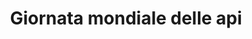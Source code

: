 ---
title: "Giornata mondiale delle api"
description: "Le api e gli altri impollinatori sono essenziali per gli equilibri naturali e per la sicurezza alimentare. Senza di loro, molte colture sparirebbero.
Nel contesto dei Monti Lepini, dove si praticano forme di agricoltura tradizionale e biologica, la salvaguardia delle api è fondamentale. Visite didattiche agli alveari, incontri con apicoltori, distribuzione di semi melliferi e installazione di arnie didattiche possono coinvolgere adulti e bambini in un percorso di tutela attiva. Valorizzare l’apicoltura locale significa anche sostenere un’economia sana e radicata nel territorio.
"
---